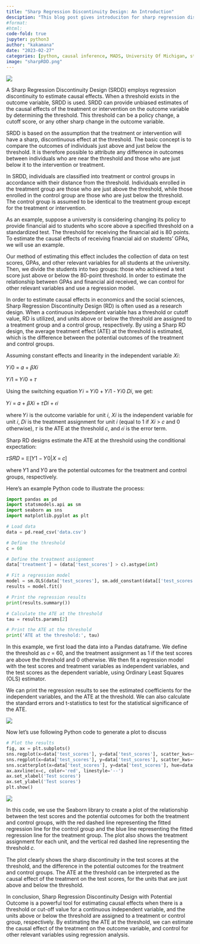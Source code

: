 ```yaml
---
title: "Sharp Regression Discontinuity Design: An Introduction"
desciption: "This blog post gives introduciton for sharp regression discontinuity designs"
#format:
#html:
code-fold: true
jupyter: python3		
author: "kakamana"
date: "2023-02-27"
categories: [python, causal inference, MADS, University Of Michigan, statistics, regression discontinuity]
image: "sharpRDD.png"
---
```


![](sharpRDD.png)

A Sharp Regression Discontinuity Design (SRDD) employs regression discontinuity to estimate causal effects. When a threshold exists in the outcome variable, SRDD is used. SRDD can provide unbiased estimates of the causal effects of the treatment or intervention on the outcome variable by determining the threshold. This threshold can be a policy change, a cutoff score, or any other sharp change in the outcome variable.

SRDD is based on the assumption that the treatment or intervention will have a sharp, discontinuous effect at the threshold. The basic concept is to compare the outcomes of individuals just above and just below the threshold. It is therefore possible to attribute any difference in outcomes between individuals who are near the threshold and those who are just below it to the intervention or treatment.

In SRDD, individuals are classified into treatment or control groups in accordance with their distance from the threshold. Individuals enrolled in the treatment group are those who are just above the threshold, while those enrolled in the control group are those who are just below the threshold. The control group is assumed to be identical to the treatment group except for the treatment or intervention.

As an example, suppose a university is considering changing its policy to provide financial aid to students who score above a specified threshold on a standardized test. The threshold for receiving the financial aid is 80 points. To estimate the causal effects of receiving financial aid on students' GPAs, we will use an example.

Our method of estimating this effect includes the collection of data on test scores, GPAs, and other relevant variables for all students at the university. Then, we divide the students into two groups: those who achieved a test score just above or below the 80-point threshold. In order to estimate the relationship between GPAs and financial aid received, we can control for other relevant variables and use a regression model.

In order to estimate causal effects in economics and the social sciences, Sharp Regression Discontinuity Design (RD) is often used as a research design. When a continuous independent variable has a threshold or cutoff value, RD is utilized, and units above or below the threshold are assigned to a treatment group and a control group, respectively. By using a Sharp RD design, the average treatment effect (ATE) at the threshold is estimated, which is the difference between the potential outcomes of the treatment and control groups.

Assuming constant effects and linearity in the independent variable 𝑋𝑖:

𝑌𝑖0 = 𝛼 + 𝛽𝑋𝑖

𝑌𝑖1 = 𝑌𝑖0 + 𝜏

Using the switching equation 𝑌𝑖 = 𝑌𝑖0 + 𝑌𝑖1 - 𝑌𝑖0 𝐷𝑖, we get:

𝑌𝑖 = 𝛼 + 𝛽𝑋𝑖 + 𝜏𝐷𝑖 + 𝜖𝑖

where 𝑌𝑖 is the outcome variable for unit 𝑖, 𝑋𝑖 is the independent variable for unit 𝑖, 𝐷𝑖 is the treatment assignment for unit 𝑖 (equal to 1 if 𝑋𝑖 > 𝑐 and 0 otherwise), 𝜏 is the ATE at the threshold 𝑐, and 𝜖𝑖 is the error term.

Sharp RD designs estimate the ATE at the threshold using the conditional expectation:

𝜏𝑆𝑅𝐷 = 𝔼[𝑌1 − 𝑌0|𝑋 = 𝑐]

where 𝑌1 and 𝑌0 are the potential outcomes for the treatment and control groups, respectively.

Here's an example Python code to illustrate the process:

```python
import pandas as pd
import statsmodels.api as sm
import seaborn as sns
import matplotlib.pyplot as plt

# Load data
data = pd.read_csv('data.csv')

# Define the threshold
c = 60

# Define the treatment assignment
data['treatment'] = (data['test_scores'] > c).astype(int)

# Fit a regression model
model = sm.OLS(data['test_scores'], sm.add_constant(data[['test_scores', 'treatment']]))
results = model.fit()

# Print the regression results
print(results.summary())

# Calculate the ATE at the threshold
tau = results.params[2]

# Print the ATE at the threshold
print('ATE at the threshold:', tau)

```

In this example, we first load the data into a Pandas dataframe. We define the threshold as 𝑐 = 60, and the treatment assignment as 1 if the test scores are above the threshold and 0 otherwise. We then fit a regression model with the test scores and treatment variables as independent variables, and the test scores as the dependent variable, using Ordinary Least Squares (OLS) estimator.

We can print the regression results to see the estimated coefficients for the independent variables, and the ATE at the threshold. We can also calculate the standard errors and t-statistics to test for the statistical significance of the ATE.

![](ModelSummary.png)

Now let's use following Python code to generate a plot to discuss
```python
# Plot the results
fig, ax = plt.subplots()
sns.regplot(x=data['test_scores'], y=data['test_scores'], scatter_kws={'alpha':0.3}, line_kws={'color':'red', 'linestyle':'--'}, ci=None, ax=ax)
sns.regplot(x=data['test_scores'], y=data['test_scores'], scatter_kws={'alpha':0.3}, line_kws={'color':'blue'}, ci=None, ax=ax)
sns.scatterplot(x=data['test_scores'], y=data['test_scores'], hue=data['treatment'], alpha=0.5, ax=ax)
ax.axvline(x=c, color='red', linestyle='--')
ax.set_xlabel('Test scores')
ax.set_ylabel('Test scores')
plt.show()
```

![](Plot1.png)


In this code, we use the Seaborn library to create a plot of the relationship between the test scores and the potential outcomes for both the treatment and control groups, with the red dashed line representing the fitted regression line for the control group and the blue line representing the fitted regression line for the treatment group. The plot also shows the treatment assignment for each unit, and the vertical red dashed line representing the threshold 𝑐.

The plot clearly shows the sharp discontinuity in the test scores at the threshold, and the difference in the potential outcomes for the treatment and control groups. The ATE at the threshold can be interpreted as the causal effect of the treatment on the test scores, for the units that are just above and below the threshold.

In conclusion, Sharp Regression Discontinuity Design with Potential Outcome is a powerful tool for estimating causal effects when there is a threshold or cut-off value for a continuous independent variable, and the units above or below the threshold are assigned to a treatment or control group, respectively. By estimating the ATE at the threshold, we can estimate the causal effect of the treatment on the outcome variable, and control for other relevant variables using regression analysis.